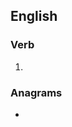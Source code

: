 ==English==

===Verb===
{{head|en|verb form}}

# {{present participle of|bemire|lang=en|nocat=1}}

===Anagrams===
* {{anagrams|en|a=begiimnr|beriming}}